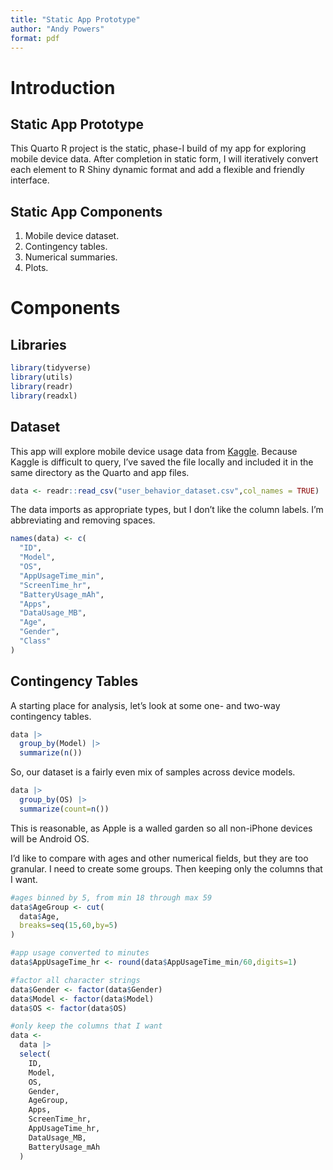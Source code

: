 ```yaml
---
title: "Static App Prototype"
author: "Andy Powers"
format: pdf
---
```


# Introduction

## Static App Prototype
This Quarto R project is the static, phase-I build of my app for exploring mobile device data. After completion in static form, I will iteratively convert each element to R Shiny dynamic format and add a flexible and friendly interface.

## Static App Components
1. Mobile device dataset.
2. Contingency tables.
3. Numerical summaries.
4. Plots.

# Components

## Libraries
```r
library(tidyverse)
library(utils)
library(readr)
library(readxl)
```

## Dataset

This app will explore mobile device usage data from [Kaggle](https://www.kaggle.com/datasets/valakhorasani/mobile-device-usage-and-user-behavior-dataset). Because Kaggle is difficult to query, I've saved the file locally and included it in the same directory as the Quarto and app files.

```r
data <- readr::read_csv("user_behavior_dataset.csv",col_names = TRUE)
```

The data imports as appropriate types, but I don't like the column labels. I'm abbreviating and removing spaces.
```r
names(data) <- c(
  "ID",
  "Model",
  "OS",
  "AppUsageTime_min",
  "ScreenTime_hr",
  "BatteryUsage_mAh",
  "Apps",
  "DataUsage_MB",
  "Age",
  "Gender",
  "Class"
)
```

## Contingency Tables
A starting place for analysis, let's look at some one- and two-way contingency tables.
```r
data |>
  group_by(Model) |>
  summarize(n())
```

So, our dataset is a fairly even mix of samples across device models.

```r
data |> 
  group_by(OS) |>
  summarize(count=n())
```

This is reasonable, as Apple is a walled garden so all non-iPhone devices will be Android OS.

I'd like to compare with ages and other numerical fields, but they are too granular. I need to create some groups. Then keeping only the columns that I want.

```r
#ages binned by 5, from min 18 through max 59
data$AgeGroup <- cut(
  data$Age,
  breaks=seq(15,60,by=5)
)

#app usage converted to minutes
data$AppUsageTime_hr <- round(data$AppUsageTime_min/60,digits=1)

#factor all character strings
data$Gender <- factor(data$Gender)
data$Model <- factor(data$Model)
data$OS <- factor(data$OS)

#only keep the columns that I want
data <- 
  data |> 
  select(
    ID,
    Model,
    OS,
    Gender,
    AgeGroup,
    Apps,
    ScreenTime_hr,
    AppUsageTime_hr,
    DataUsage_MB,
    BatteryUsage_mAh
  )
```

